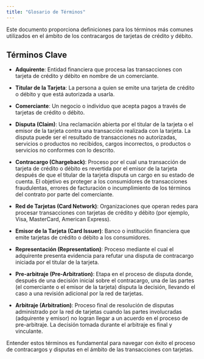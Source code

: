 ```yaml
---
title: "Glosario de Términos"
---
```


Este documento proporciona definiciones para los términos más comunes utilizados en el ámbito de los contracargos de tarjetas de crédito y débito.

## Términos Clave

- **Adquirente**: Entidad financiera que procesa las transacciones con tarjeta de crédito y débito en nombre de un comerciante.

- **Titular de la Tarjeta**: La persona a quien se emite una tarjeta de crédito o débito y que está autorizada a usarla.

- **Comerciante**: Un negocio o individuo que acepta pagos a través de tarjetas de crédito o débito.

- **Disputa (Claim)**: Una reclamación abierta por el titular de la tarjeta o el emisor de la tarjeta contra una transacción realizada con la tarjeta. La disputa puede ser el resultado de transacciones no autorizadas, servicios o productos no recibidos, cargos incorrectos, o productos o servicios no conformes con lo descrito.

- **Contracargo (Chargeback)**: Proceso por el cual una transacción de tarjeta de crédito o débito es revertida por el emisor de la tarjeta después de que el titular de la tarjeta disputa un cargo en su estado de cuenta. El objetivo es proteger a los consumidores de transacciones fraudulentas, errores de facturación o incumplimiento de los términos del contrato por parte del comerciante.

- **Red de Tarjetas (Card Network)**: Organizaciones que operan redes para procesar transacciones con tarjetas de crédito y débito (por ejemplo, Visa, MasterCard, American Express).

- **Emisor de la Tarjeta (Card Issuer)**: Banco o institución financiera que emite tarjetas de crédito o débito a los consumidores.

- **Representación (Representation)**: Proceso mediante el cual el adquirente presenta evidencia para refutar una disputa de contracargo iniciada por el titular de la tarjeta.

- **Pre-arbitraje (Pre-Arbitration)**: Etapa en el proceso de disputa donde, después de una decisión inicial sobre el contracargo, una de las partes (el comerciante o el emisor de la tarjeta) disputa la decisión, llevando el caso a una revisión adicional por la red de tarjetas.

- **Arbitraje (Arbitration)**: Proceso final de resolución de disputas administrado por la red de tarjetas cuando las partes involucradas (adquirente y emisor) no logran llegar a un acuerdo en el proceso de pre-arbitraje. La decisión tomada durante el arbitraje es final y vinculante.

<Info>
  Entender estos términos es fundamental para navegar con éxito el proceso de contracargos y
  disputas en el ámbito de las transacciones con tarjetas.
</Info>
